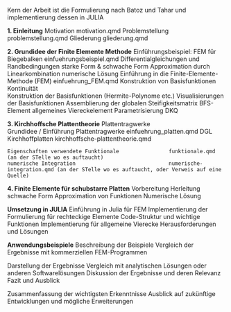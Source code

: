 
Kern der Arbeit ist die Formulierung nach Batoz und Tahar und implementierung dessen in JULIA

**1. Einleitung**
    Motivation                                          motivation.qmd
    Problemstellung                                     problemstellung.qmd
    Gliederung                                          gliederung.qmd

**2. Grundidee der Finite Elemente Methode** 
    Einführungsbeispiel: FEM für Biegebalken            einfuehrungsbeispiel.qmd
        Differentialgleichungen und Randbedingungen
        starke Form & schwache Form
        Approximation durch Linearkombination
        numerische Lösung 
    Einführung in die Finite-Elemente-Methode (FEM)     einfuehrung_FEM.qmd
    Konstruktion von Basisfunktionen
        Kontinuität                               
        Konstruktion der Basisfunktionen (Hermite-Polynome etc.)
        Visualisierungen der Basisfunktionen
    Assemblierung der globalen Steifigkeitsmatrix
        BFS-Element
        allgemeines Viereckelement
        Parametrisierung DKQ
   

**3. Kirchhoffsche Plattentheorie** 
    Plattentragwerke                
        Grundidee / Einführung Plattentragwerke         einfuehrung_platten.qmd
        DGL Kirchhoffplatten                            kirchhoffsche-plattentheorie.qmd

    Eigenschaften verwendete Funktionale                funktionale.qmd (an der STelle wo es auftaucht)
    numerische Integration                              numerische-integration.qmd (an der STelle wo es auftaucht, oder Verweis auf eine Quelle)

**4. Finite Elemente für schubstarre Platten**
    Vorbereitung
        Herleitung schwache Form
        Approximation von Funktionen
        Numerische Lösung
    

**Umsetzung in JULIA**
    Einführung in Julia für FEM
    Implementierung der Formulierung für rechteckige Elemente
        Code-Struktur und wichtige Funktionen
    Implementierung für allgemeine Vierecke
        Herausforderungen und Lösungen
        

**Anwendungsbeispiele**
    Beschreibung der Beispiele
    Vergleich der Ergebnisse mit kommerziellen FEM-Programmen














Darstellung der Ergebnisse
    Vergleich mit analytischen Lösungen oder anderen Softwarelösungen
    Diskussion der Ergebnisse und deren Relevanz
    Fazit und Ausblick

Zusammenfassung der wichtigsten Erkenntnisse
    Ausblick auf zukünftige Entwicklungen und mögliche Erweiterungen